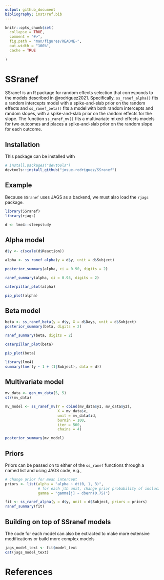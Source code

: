 ```yaml
---
output: github_document
bibliography: inst/ref.bib
---
```


<!-- README.md is generated from README.Rmd. Please edit that file -->

```r
knitr::opts_chunk$set(
  collapse = TRUE,
  comment = "#>",
  fig.path = "man/figures/README-",
  out.width = "100%",
  cache = TRUE
  
)
```

# SSranef

<!-- badges: start -->
<!-- badges: end -->

SSranef is an R package for random effects selection that corresponds to the models described in @rodriguez2021. Specifically, `ss_ranef_alpha()` fits a random intercepts model with a spike-and-slab prior on the random effects and `ss_ranef_beta()` fits a model with both random intercepts and random slopes, with a spike-and-slab prior on the random effects for the slope. The function `ss_ranef_mv()` fits a multivariate mixed-effects models for two outcomes and places a spike-and-slab prior on the random slope for each outcome.

## Installation


This package can be installed with 

``` r
# install.packages("devtools")
devtools::install_github("josue-rodriguez/SSranef")
```

## Example

Because `SSranef` uses JAGS as a backend, we must also load the `rjags` package.

```r
library(SSranef)
library(rjags)

d <- lme4::sleepstudy
```

## Alpha model
```r
d$y <- c(scale(d$Reaction))

alpha <- ss_ranef_alpha(y = d$y, unit = d$Subject)

posterior_summary(alpha, ci = 0.90, digits = 2)
```

```r
ranef_summary(alpha, ci = 0.95, digits = 2)
```

```r
caterpillar_plot(alpha)
```

```r
pip_plot(alpha)
```

## Beta model
```r
beta <- ss_ranef_beta(y = d$y, X = d$Days, unit = d$Subject)
posterior_summary(beta, digits = 2)
```

```r
ranef_summary(beta, digits = 2)
```

```r
caterpillar_plot(beta)
```

```r
pip_plot(beta)
```

```r
library(lme4)
summary(lmer(y ~ 1 + (1|Subject), data = d))
```

## Multivariate model

```r
mv_data <- gen_mv_data(5, 5)
str(mv_data)

mv_model <- ss_ranef_mv(Y = cbind(mv_data$y1, mv_data$y2),
                        X = mv_data$x,
                        unit = mv_data$id,
                        burnin = 100,
                        iter = 500,
                        chains = 4)

posterior_summary(mv_model)
```


## Priors

Priors can be passed on to either of the `ss_ranef` functions through a named list and using JAGS code, e.g., 

```r
# change prior for mean intercept
priors <- list(alpha = "alpha ~ dt(0, 1, 3)",
               # for each jth unit, change prior probability of inclusion
               gamma = "gamma[j] ~ dbern(0.75)") 

fit <- ss_ranef_alpha(y = d$y, unit = d$Subject, priors = priors)
ranef_summary(fit)
```

## Building on top of SSranef models

The code for each model can also be extracted to make more extensive modifications or build more complex models

```r
jags_model_text <- fit$model_text
cat(jags_model_text)
```

# References
